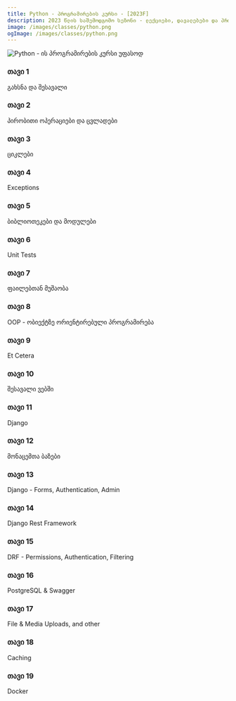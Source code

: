 ```yaml
---
title: Python - პროგრამირების კურსი - [2023F]
description: 2023 წლის საშემოდგომო სეზონი - ლექციები, დავალებები და პროექტები.
image: /images/classes/python.png
ogImage: /images/classes/python.png
---
```


<div className="grid sm:grid-cols-1 gap-4 mt-6">

<img alt="Python - ის პროგრამირების კურსი უფასოდ" src="/images/classes/python.png" />

<Card href="/classes/python/2023f/week-1">

### თავი 1

გახსნა და შესავალი

</Card>

<Card href="/classes/python/2023f/week-2">

### თავი 2

პირობითი ოპერაციები და ცვლადები

</Card>

<Card href="/classes/python/2023f/week-3">

### თავი 3

ციკლები

</Card>

<Card href="/classes/python/2023f/week-4">

### თავი 4

Exceptions

</Card>

<Card href="/classes/python/2023f/week-5">

### თავი 5

ბიბლიოთეკები და მოდულები

</Card>

<Card href="/classes/python/2023f/week-6">

### თავი 6

Unit Tests

</Card>

<Card href="/classes/python/2023f/week-7">

### თავი 7

ფაილებთან მუშაობა

</Card>

<Card href="/classes/python/2023f/week-8">

### თავი 8

OOP - ობიექტზე ორიენტირებული პროგრამირება

</Card>

<Card href="/classes/python/2023f/week-9">

### თავი 9

Et Cetera

</Card>

<Card href="/classes/python/2023f/week-10">

### თავი 10

შესავალი ვებში

</Card>

<Card href="/classes/python/2023f/week-11">

### თავი 11

Django

</Card>

<Card href="/classes/python/2023f/week-12">

### თავი 12

მონაცემთა ბაზები

</Card>

<Card href="/classes/python/2023f/week-13">

### თავი 13

Django - Forms, Authentication, Admin

</Card>

<Card href="/classes/python/2023f/week-14">

### თავი 14

Django Rest Framework

</Card>

<Card href="/classes/python/2023f/week-15">

### თავი 15

DRF - Permissions, Authentication, Filtering

</Card>

<Card href="/classes/python/2023f/week-16">

### თავი 16

PostgreSQL & Swagger

</Card>

<Card href="/classes/python/2023f/week-17">

### თავი 17

File & Media Uploads, and other

</Card>

<Card href="/classes/python/2023f/week-18">

### თავი 18

Caching

</Card>

<Card href="/classes/python/2023f/week-19">

### თავი 19

Docker

</Card>

</div>
